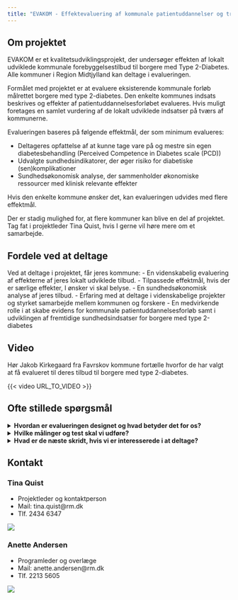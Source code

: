 ```yaml
---
title: "EVAKOM - Effektevaluering af kommunale patientuddannelser og træningsforløb til borgere med Type 2-Diabetes"
---
```


## Om projektet
EVAKOM er et kvalitetsudviklingsprojekt, der undersøger effekten af lokalt udviklede kommunale forebyggelsestilbud til borgere med Type 2-Diabetes. 
Alle kommuner i Region Midtjylland kan deltage i evalueringen.

Formålet med projektet er at evaluere eksisterende kommunale forløb målrettet borgere med type 2-diabetes. Den enkelte kommunes indsats beskrives og effekter af patientuddannelsesforløbet evalueres.  Hvis muligt foretages en samlet vurdering af de lokalt udviklede indsatser på tværs af kommunerne. 

Evalueringen baseres på følgende effektmål, der som minimum evalueres:

- Deltageres opfattelse af at kunne tage vare på og mestre sin egen diabetesbehandling (Perceived Competence in Diabetes scale (PCD))
- Udvalgte sundhedsindikatorer, der øger risiko for diabetiske (sen)komplikationer
- Sundhedsøkonomisk analyse, der sammenholder økonomiske ressourcer med klinisk relevante effekter

Hvis den enkelte kommune ønsker det, kan evalueringen udvides med flere effektmål. 

Der er stadig mulighed for, at flere kommuner kan blive en del af projektet. 
Tag fat i projektleder Tina Quist, hvis I gerne vil høre mere om et samarbejde.


## Fordele ved at deltage

Ved at deltage i projektet, får jeres kommune: 
- En videnskabelig evaluering af effekterne af jeres lokalt udviklede tilbud.
- Tilpassede effektmål, hvis der er særlige effekter, I ønsker vi skal belyse.
- En sundhedsøkonomisk analyse af jeres tilbud.
- Erfaring med at deltage i videnskabelige projekter og styrket samarbejde mellem kommunen og forskere
- En medvirkende rolle i at skabe evidens for kommunale patientuddannelsesforløb samt i udviklingen af fremtidige sundhedsindsatser for borgere med type 2-diabetes
	
::: content-hidden
## Video
Hør Jakob Kirkegaard fra Favrskov kommune fortælle hvorfor de har valgt at få evalueret til deres tilbud til borgere med type 2-diabetes.

{{< video URL_TO_VIDEO >}}
:::

## Ofte stillede spørgsmål

<details>
<summary>**Hvordan er evalueringen designet og hvad betyder det for os?**</summary>

Evakom er designet som et lodtrækningsstudie med venteliste.

For at opnå statistisk styrke til meningsfulde konklusioner, skal evalueringen baseres på i alt 48 borgere, hvoraf 
- 32 borgere starter på forløbet med det samme
- 16 borgere venter 3 måneder med at starte i forløb.

Der er ikke fastlagt en tidsbegrænsning for, hvor længe det kan tage at rekruttere 48 borgere. 

Når en borger tilbydes et forløb målrettet borgere med type 2-diabetes, informeres borgeren om projektet. Hvis borgeren ønsker at deltage underskrives en samtykkeerklæring. Derefter vil I ved hjælp af et computersystem (REDcap) tilfældigt tildele borgeren at starte på det næste hold (med det samme), eller sætte borgeren på en fem måneders venteliste. Borgerne bliver automatisk randomiseret ud fra en 2:1 nøgle, hvilket betyder at dobbelt så mange borgere kommer i gang med det samme i forhold til hvor mange borgere, der kommer på venteliste. Uanset om borgeren starter med det samme eller tildeles venteliste skal borgeren gennemføre få målinger/tests hos jer og borgeren skal besvare et spørgeskema elektronisk hjemmefra. Målinger/test og besvarelse af spørgeskema gentages når forløbet er slut eller når borgeren har været fem måneder på venteliste.

</details>

<details>
<summary>**Hvilke målinger og test skal vi udføre?**</summary>
Omfanget af målinger og test afhænger af hvilke effektmål I ønsker at belyse.
Som minimum skal der foretages en måling af taljeomfang og gennemføres en 6 minutters gangtest samt en 30 sekunders rejse-sætte sig test.

</details>


<details>
<summary>**Hvad er de næste skridt, hvis vi er interesserede i at deltage?**</summary>

- *Tilpasning og planlægning:* Hvis I er interesserede i at deltage, aftaler vi et møde hvor spørgsmål kan afklares og hvor vi  drøfter, hvordan projektet kan tilpasses jeres ønsker, behov og kapacitet. Desuden vil vi sammen lave en tidsplan for projektet. 

- *Det juridiske:* Når vi har fastlagt en plan og I føler jer klædt på til at indgå i projektet, skal både vi og I underskrive en databehandleraftale. 

- *Opkvalificering og support:*  Vi aftaler nogle møder for at hjælpe jer godt i gang med evalueringen og oplære relevante medarbejdere i dataindsamling.  Projektleder for projektet er tilgængelig til at besvare spørgsmål og yde support undervejs. Der vil løbende afholdes korte møder for at adressere eventuelle udfordringer, give feedback på samarbejdet og sammen vurdere projektets fremdrift.  

- *Det økonomiske:* Projektet er tilrettelagt med egenfinansiering og hver samarbejdspartner afholder derfor egne udgifter til gennemførelse af projektet. Deltagende kommuner afholder vanlige udgifter til gennemførelse af forløbet samt udgifter forbundet med at deltage i evalueringen herunder personaletid til: Deltagelse i projektmøder (planlægning og opfølgningsmøder), besvarelse af spørgeskema/interview om ressourceforbrug, oplæring i procedurer samt indsamling og indrapportering af data i form af udsendelse af links til spørgeskemaer, målinger og tests af deltagere ved baseline og afslutning af forløb. 

Steno Diabetes Center Aarhus afholder udgifter til evalueringen i form af projektledelse, understøttelse (herunder oplæring i procedurer), databearbejdning og afrapportering.
</details>


## Kontakt

### Tina Quist
::: {layout-ncol=2}

- Projektleder og kontaktperson
- Mail: tina.quist\@rm.dk
- Tlf. 2434 6347

![](images/tina.jpg){.profile-picture}


### Anette Andersen

- Programleder og overlæge
- Mail: anette.andersen\@rm.dk
- Tlf. 2213 5605

![](images/anette.png){.profile-picture}
:::
